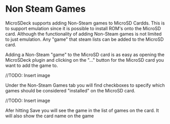# Non Steam Games

MicroSDeck supports adding Non-Steam games to MicroSD Cardds. This is to support emulation since it is possible to install ROM's onto the MicroSD card. Although the functionality of adding Non-Steam games is not limited to just emulation. Any "game" that steam lists can be added to the MicroSD card.

Adding a Non-Steam "game" to the MicroSD card is as easy as opening the MicroSDeck plugin and clicking on the "..." button for the MicroSD card you want to add the game to.

//TODO: Insert image

Under the Non-Steam Games tab you will find checkboxes to specify which games should be considered "installed" on the MicroSD card.

//TODO: Insert image

Afer hitting Save you will see the game in the list of games on the card. It will also show the card name on the game
